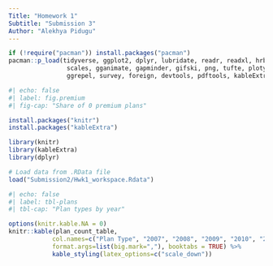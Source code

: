 ```yaml
---
Title: "Homework 1"
Subtitle: "Submission 3"
Author: "Alekhya Pidugu"
---
```

```r
if (!require("pacman")) install.packages("pacman")
pacman::p_load(tidyverse, ggplot2, dplyr, lubridate, readr, readxl, hrbrthemes, fixest, 
                scales, gganimate, gapminder, gifski, png, tufte, ploty, OECD,
                ggrepel, survey, foreign, devtools, pdftools, kableExtra, modelsummary, knitr)

```
```r
#| echo: false
#| label: fig.premium
#| fig-cap: "Share of 0 premium plans"
```
```r
install.packages("knitr")
install.packages("kableExtra")

library(knitr)
library(kableExtra)
library(dplyr)
```

```r
# Load data from .RData file
load("Submission2/Hwk1_workspace.Rdata")
```
```r
#| echo: false 
#| label: tbl-plans 
#| tbl-cap: "Plan types by year"

options(knitr.kable.NA = 0)
knitr::kable(plan_count_table,
            col.names=c("Plan Type", "2007", "2008", "2009", "2010", "2011", "2012", "2013", "2014", "2015"), 
            format.args=list(big.mark=","), booktabs = TRUE) %>%
            kable_styling(latex_options=c("scale_down"))
```
